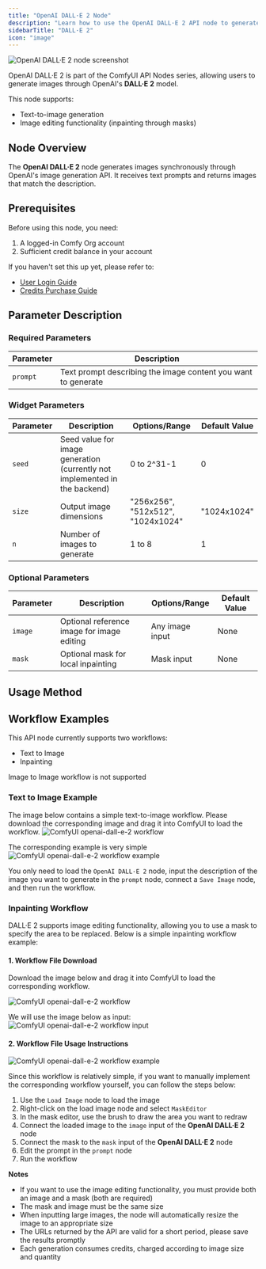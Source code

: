 ```yaml
---
title: "OpenAI DALL·E 2 Node"
description: "Learn how to use the OpenAI DALL·E 2 API node to generate images in ComfyUI"
sidebarTitle: "DALL·E 2"
icon: "image"
---
```


![OpenAI DALL·E 2 node screenshot](/images/comfy_core/api_nodes/openai-dall-e-2.jpg)

OpenAI DALL·E 2 is part of the ComfyUI API Nodes series, allowing users to generate images through OpenAI's **DALL·E 2** model.

This node supports:
- Text-to-image generation
- Image editing functionality (inpainting through masks)

## Node Overview

The **OpenAI DALL·E 2** node generates images synchronously through OpenAI's image generation API. It receives text prompts and returns images that match the description.

## Prerequisites

Before using this node, you need:

1. A logged-in Comfy Org account
2. Sufficient credit balance in your account

If you haven't set this up yet, please refer to:
- [User Login Guide](/interface/user)
- [Credits Purchase Guide](/interface/credits)

## Parameter Description

### Required Parameters

| Parameter | Description                                                   |
|-----------|---------------------------------------------------------------|
| `prompt`  | Text prompt describing the image content you want to generate |

### Widget Parameters

| Parameter | Description                                                                | Options/Range                     | Default Value |
|-----------|----------------------------------------------------------------------------|-----------------------------------|---------------|
| `seed`    | Seed value for image generation (currently not implemented in the backend) | 0 to 2^31-1                       | 0             |
| `size`    | Output image dimensions                                                    | "256x256", "512x512", "1024x1024" | "1024x1024"   |
| `n`       | Number of images to generate                                               | 1 to 8                            | 1             |

### Optional Parameters

| Parameter | Description                                                                | Options/Range                     | Default Value |
|-----------|----------------------------------------------------------------------------|-----------------------------------|---------------|
| `image`   | Optional reference image for image editing                                 | Any image input                   | None          |
| `mask`    | Optional mask for local inpainting                                         | Mask input                        | None          |

## Usage Method

## Workflow Examples

This API node currently supports two workflows:

- Text to Image
- Inpainting

<Note>
Image to Image workflow is not supported
</Note>

### Text to Image Example

The image below contains a simple text-to-image workflow. Please download the corresponding image and drag it into ComfyUI to load the workflow.
![ComfyUI openai-dall-e-2 workflow](https://raw.githubusercontent.com/Comfy-Org/example_workflows/main/api_nodes/openai-dall-e-2/text2image.png)

The corresponding example is very simple
![ComfyUI openai-dall-e-2 workflow example](/images/tutorial/api_nodes/openai-dall-e-2/text2image.jpg)

You only need to load the `OpenAI DALL·E 2` node, input the description of the image you want to generate in the `prompt` node, connect a `Save Image` node, and then run the workflow.

### Inpainting Workflow

DALL·E 2 supports image editing functionality, allowing you to use a mask to specify the area to be replaced. Below is a simple inpainting workflow example:

#### 1. Workflow File Download

Download the image below and drag it into ComfyUI to load the corresponding workflow.

![ComfyUI openai-dall-e-2 workflow](https://raw.githubusercontent.com/Comfy-Org/example_workflows/main/api_nodes/openai-dall-e-2/inpainting.png)

We will use the image below as input:
![ComfyUI openai-dall-e-2 workflow input](https://raw.githubusercontent.com/Comfy-Org/example_workflows/main/api_nodes/openai-dall-e-2/input.jpg)

#### 2. Workflow File Usage Instructions

![ComfyUI openai-dall-e-2 workflow example](/images/tutorial/api_nodes/openai-dall-e-2/inpainting.jpg)

Since this workflow is relatively simple, if you want to manually implement the corresponding workflow yourself, you can follow the steps below:

1. Use the `Load Image` node to load the image
2. Right-click on the load image node and select `MaskEditor`
3. In the mask editor, use the brush to draw the area you want to redraw
4. Connect the loaded image to the `image` input of the **OpenAI DALL·E 2** node
5. Connect the mask to the `mask` input of the **OpenAI DALL·E 2** node
6. Edit the prompt in the `prompt` node
7. Run the workflow

**Notes**

- If you want to use the image editing functionality, you must provide both an image and a mask (both are required)
- The mask and image must be the same size
- When inputting large images, the node will automatically resize the image to an appropriate size
- The URLs returned by the API are valid for a short period, please save the results promptly
- Each generation consumes credits, charged according to image size and quantity

